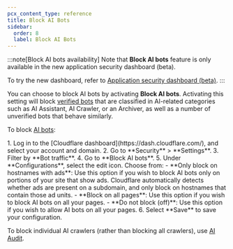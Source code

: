 ```yaml
---
pcx_content_type: reference
title: Block AI Bots
sidebar:
  order: 8
  label: Block AI Bots
---
```



:::note[Block AI bots availability]
Note that **Block AI bots** feature is only available in the new application security dashboard (beta).

To try the new dashboard, refer to [Application security dashboard (beta)](/security/).
:::

You can choose to block AI bots by activating **Block AI bots**. Activating this setting will block [verified bots](/bots/concepts/bot/verified-bots/overview/) that are classified in AI-related categories such as AI Assistant, AI Crawler, or an Archiver, as well as a number of unverified bots that behave similarly.

To block [AI bots](/bots/concepts/bot/#ai-bots):

<Steps>
1. Log in to the [Cloudflare dashboard](https://dash.cloudflare.com/), and select your account and domain.
2. Go to **Security** > **Settings**.
3. Filter by **Bot traffic**.
4. Go to **Block AI bots**.
5. Under **Configurations**, select the edit icon. Choose from:
   - **Only block on hostnames with ads**: Use this option if you wish to block AI bots only on portions of your site that show ads. Cloudflare automatically detects whether ads are present on a subdomain, and only block on hostnames that contain those ad units.
   - **Block on all pages**: Use this option if you wish to block AI bots on all your pages.
   - **Do not block (off)**: Use this option if you wish to allow AI bots on all your pages.
6. Select **Save** to save your configuration.
</Steps>

To block individual AI crawlers (rather than blocking all crawlers), use [AI Audit](/ai-audit/).